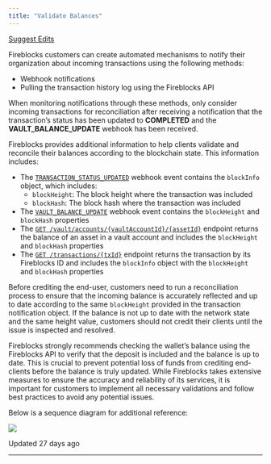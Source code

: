 ```yaml
---
title: "Validate Balances"
---
```


[Suggest Edits](/edit/validate-balances)

Fireblocks customers can create automated mechanisms to notify their organization about incoming transactions using the following methods:

*   Webhook notifications
*   Pulling the transaction history log using the Fireblocks API

When monitoring notifications through these methods, only consider incoming transactions for reconciliation after receiving a notification that the transaction’s status has been updated to **COMPLETED** and the **VAULT\_BALANCE\_UPDATE** webhook has been received.

Fireblocks provides additional information to help clients validate and reconcile their balances according to the blockchain state. This information includes:

*   The [`TRANSACTION_STATUS_UPDATED`](/reference/transaction-webhooks#transaction-status-updated) webhook event contains the `blockInfo` object, which includes:
    *   `blockHeight`: The block height where the transaction was included
    *   `blockHash`: The block hash where the transaction was included
*   The [`VAULT_BALANCE_UPDATE`](/reference/vault-webhooks#vault-asset-balance-updated) webhook event contains the `blockHeight` and `blockHash` properties
*   The [`GET /vault/accounts/{vaultAccountId}/{assetId}`](/reference/getvaultaccountasset) endpoint returns the balance of an asset in a vault account and includes the `blockHeight` and `blockHash` properties
*   The [`GET /transactions/{txId}`](/reference/gettransaction) endpoint returns the transaction by its Fireblocks ID and includes the `blockInfo` object with the `blockHeight` and `blockHash` properties

Before crediting the end-user, customers need to run a reconciliation process to ensure that the incoming balance is accurately reflected and up to date according to the same `blockHeight` provided in the transaction notification object. If the balance is not up to date with the network state and the same height value, customers should not credit their clients until the issue is inspected and resolved.

Fireblocks strongly recommends checking the wallet’s balance using the Fireblocks API to verify that the deposit is included and the balance is up to date. This is crucial to prevent potential loss of funds from crediting end-clients before the balance is truly updated. While Fireblocks takes extensive measures to ensure the accuracy and reliability of its services, it is important for customers to implement all necessary validations and follow best practices to avoid any potential issues.

Below is a sequence diagram for additional reference:

![](https://files.readme.io/24e39d7-validate_balance.png)

Updated 27 days ago

* * *